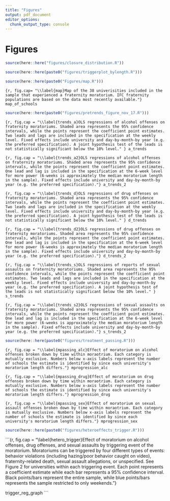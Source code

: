```yaml
---
title: "Figures"
output: pdf_document
editor_options: 
  chunk_output_type: console
---
```


<!-- ```{r setup, include=FALSE} -->
<!-- knitr::opts_chunk$set(echo = F, message = F, warning = F) -->
<!-- knitr::opts_knit$set(root.dir = rprojroot::find_rstudio_root_file()) -->
<!-- ``` -->

# Figures

```r
source(here::here("figures/closure_distribution.R"))
```

\begin{landscape}
```{r, fig.cap="\\label{closure_distribution}Distribution of moratoriums for 38 universities across the sample period (2014-2019). Length of moratoriums represent calendar-year days.", fig.align = "center",fig.width= 13, fig.height= 7, out.width= "100%"}
closure_distribution
```
\end{landscape}

```r
source(here::here(paste0("figures/triggerplot_bylength.R")))
```

\begin{landscape}
```{r, fig.cap= "\\label{trigger_plot}Average number of academic calendar days under moratorium by triggering event of moratorium.", fig.align = "center",fig.width= 44, fig.height= 36, out.width= "80%"}
trigger_plot
```
\end{landscape}

```r
source(here::here(paste0("Figures/map.R")))
```

```{r, fig.cap= "\\label{map}Map of the 38 univerisities included in the sample that experienced a fraternity moratorium. IFC fraternity populations are based on the data most recently available."}
map_of_schools
```

```r
source(here::here(paste0("figures/pretrends_figure_nov_17.R")))
```

```{r, fig.cap = "\\label{trends_a}OLS regressions of alcohol offenses on fraternity moratoriums. Shaded area represents the 95% confidence intervals, while the points represent the coefficient point estimates. Two leads and lags are included in the specification at the weekly level. Fixed effects include university and day-by-month-by year (e.g. the preferred specification). A joint hypothesis test of the leads is not statistically significant below the 10% level." }
a_trends
```

```{r, fig.cap = "\\label{trends_a2}OLS regressions of alcohol offenses on fraternity moratoriums. Shaded area represents the 95% confidence intervals, while the points represent the coefficient point estimates. One lead and lag is included in the specification at the 6-week level for more power (6-weeks is approximately the median moratorium length in the sample). Fixed effects include university and day-by-month-by year (e.g. the preferred specification)."}
a_trends_2
```



```{r, fig.cap = "\\label{trends_d}OLS regressions of drug offenses on fraternity moratoriums. Shaded area represents the 95% confidence intervals, while the points represent the coefficient point estimates. Two leads and lags are included in the specification at the weekly level. Fixed effects include university and day-by-month-by year (e.g. the preferred specification). A joint hypothesis test of the leads is not statistically significant below the 10% level." }
d_trends
```

```{r, fig.cap = "\\label{trends_d2}OLS regressions of drug offenses on fraternity moratoriums. Shaded area represents the 95% confidence intervals, while the points represent the coefficient point estimates. One lead and lag is included in the specification at the 6-week level for more power (6-weeks is approximately the median moratorium length in the sample). Fixed effects include university and day-by-month-by year (e.g. the preferred specification)."}
d_trends_2
```

```{r, fig.cap = "\\label{trends_s}OLS regressions of reports of sexual assaults on fraternity moratoriums. Shaded area represents the 95% confidence intervals, while the points represent the coefficient point estimates. Two leads and lags are included in the specification at the weekly level. Fixed effects include university and day-by-month-by year (e.g. the preferred specification). A joint hypothesis test of the leads is not statistically significant below the 10% level." }
s_trends
```

```{r, fig.cap = "\\label{trends_s2}OLS regressions of sexual assaults on fraternity moratoriums. Shaded area represents the 95% confidence intervals, while the points represent the coefficient point estimates. One lead and lag is included in the specification at the 6-week level for more power (6-weeks is approximately the median moratorium length in the sample). Fixed effects include university and day-by-month-by year (e.g. the preferred specification)."}
s_trends_2
```




```r
source(here::here(paste0("figures/treatment_passing.R")))
```


```{r, fig.cap = "\\label{mpassing_alc}Effect of moratorium on alcohol offenses broken down by time within moraotrium. Each category is mutually exclusive. Numbers below x-axis labels represent the number of schools the estimate is identified by since each university's moratorium length differs."}
mprogression_alc
```

```{r, fig.cap = "\\label{mpassing_drug}Effect of moratorium on drug offenses broken down by time within moraotrium. Each category is mutually exclusive. Numbers below x-axis labels represent the number of schools the estimate is identified by since each university's moratorium length differs."}
mprogression_drug
```

```{r, fig.cap = "\\label{mpassing_sex}Effect of moratorium on sexual assault offenses broken down by time within moraotrium. Each category is mutually exclusive. Numbers below x-axis labels represent the number of schools the estimate is identified by since each university's moratorium length differs."}
mprogression_sex
```

```r
source(here::here(paste0("figures/heteroeffects_trigger.R")))
```

```{r, fig.cap = "\\label{hetero_trigger}Effect of moratorium on alcohol offenses, drug offenses, and sexual assaults by triggering event of the moratorium. Moratoriums can be triggered by four different types of events: behavior violations (including hazing/poor behavior caught on video), fraternity-related death, sexual assault allegations, or unspecified. See Figure 2 for universities within each triggering event. Each point represents a coefficient estimate while each bar represents a 95% confidence interval. Black points/bars represent the entire sample, while blue points/bars represents the sample restricted to only weekends."}

trigger_reg_graph
```


